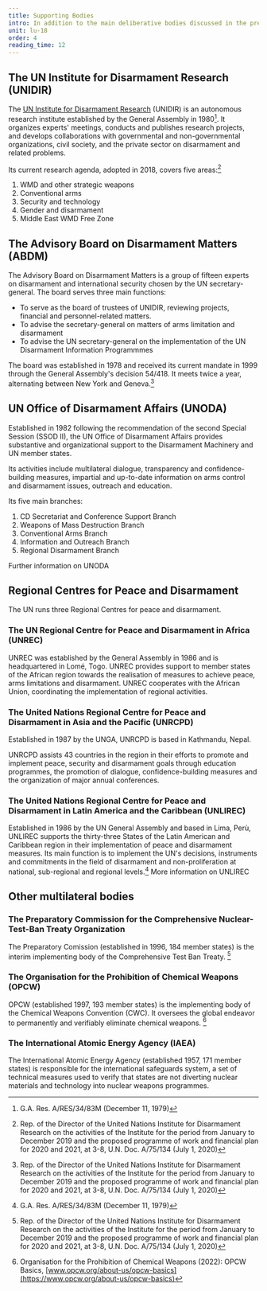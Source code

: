 ```yaml
---
title: Supporting Bodies
intro: In addition to the main deliberative bodies discussed in the previous section, the UN Disarmament Machinery contains a number of specialised and regional institutions.
unit: lu-18
order: 4
reading_time: 12
---
```


<Figure
  size="medium"
  src="machinery-supporting.svg"
  caption=""
  credit="EUNPDC"
  license="cc-by-nc-4"
  alt=""
></Figure>

## The UN Institute for Disarmament Research (UNIDIR)

The [UN Institute for Disarmament Research](https://www.unidir.org/) (UNIDIR) is an autonomous research institute established by the General Assembly in 1980[^2]. It organizes experts' meetings, conducts and publishes research projects, and develops collaborations with governmental and non-governmental organizations, civil society, and the private sector on disarmament and related problems.

Its current research agenda, adopted in 2018, covers five areas:[^3]

1. WMD and other strategic weapons
2. Conventional arms
3. Security and technology
4. Gender and disarmament
5. Middle East WMD Free Zone

## The Advisory Board on Disarmament Matters (ABDM)

<Figure
  src="advisory-committee.jpg"
  alt=""
  size="large"
  caption="The members of the Advisory Board on Disarmament. Geneva, January 2020."
  credit="Courtesy of the United Nations Office for Disarmament Affairs"
></Figure>

The Advisory Board on Disarmament Matters is a group of fifteen experts on disarmament and international security chosen by the UN secretary-general. The board serves three main functions:

- To serve as the board of trustees of UNIDIR, reviewing projects, financial and personnel-related matters.
- To advise the secretary-general on matters of arms limitation and disarmament
- To advise the UN secretary-general on the implementation of the UN Disarmament Information Programmmes

The board was established in 1978 and received its current mandate in 1999 through the General Assembly's decision 54/418. It meets twice a year, alternating between New York and Geneva.[^3]

## UN Office of Disarmament Affairs (UNODA)

Established in 1982 following the recommendation of the second Special Session (SSOD II), the UN Office of Disarmament Affairs provides substantive and organizational support to the Disarmament Machinery and UN member states.

Its activities include multilateral dialogue, transparency and confidence-building measures, impartial and up-to-date information on arms control and disarmament issues, outreach and education.

Its five main branches:

1. CD Secretariat and Conference Support Branch
2. Weapons of Mass Destruction Branch
3. Conventional Arms Branch
4. Information and Outreach Branch
5. Regional Disarmament Branch

Further information on UNODA

## Regional Centres for Peace and Disarmament

The UN runs three Regional Centres for peace and disarmament.

### The UN Regional Centre for Peace and Disarmament in Africa (UNREC)

UNREC was established by the General Assembly in 1986 and is headquartered in Lomé, Togo. UNREC provides support to member states of the African region towards the realisation of measures to achieve peace, arms limitations and disarmament. UNREC cooperates with the African Union, coordinating the implementation of regional activities.

### The United Nations Regional Centre for Peace and Disarmament in Asia and the Pacific (UNRCPD)

Established in 1987 by the UNGA, UNRCPD is based in Kathmandu, Nepal.

UNRCPD assists 43 countries in the region in their efforts to promote and implement peace, security and disarmament goals through education programmes, the promotion of dialogue, confidence-building measures and the organization of major annual conferences. 

### The United Nations Regional Centre for Peace and Disarmament in Latin America and the Caribbean (UNLIREC)

Established in 1986 by the UN General Assembly and based in Lima, Perù, UNLIREC supports the thirty-three States of the Latin American and Caribbean region in their implementation of peace and disarmament measures. Its main function is to implement the UN's decisions, instruments and commitments in the field of disarmament and non-proliferation at national, sub-regional and regional levels.[^2] More information on UNLIREC

## Other multilateral bodies

### The Preparatory Commission for the Comprehensive Nuclear-Test-Ban Treaty Organization

The Preparatory Comission (established in 1996, 184 member states) is the interim implementing body of the Comprehensive Test Ban Treaty. [^3]

### The Organisation for the Prohibition of Chemical Weapons (OPCW)

OPCW (established 1997, 193 member states) is the implementing body of the Chemical Weapons Convention (CWC). It oversees the global endeavor to permanently and verifiably eliminate chemical weapons. [^5]

### The International Atomic Energy Agency (IAEA)

The International Atomic Energy Agency (established 1957, 171 member states) is responsible for the international safeguards system, a set of technical measures used to verify that states are not diverting nuclear materials and technology into nuclear weapons programmes.

[^1]: https://www.un.org/disarmament/publications/more/securing-our-common-future/
[^2]: G.A. Res. A/RES/34/83M (December 11, 1979)
[^3]: Rep. of the Director of the United Nations Institute for Disarmament Research on the activities of the Institute for the period from January to December 2019 and the proposed programme of work and financial plan for 2020 and 2021, at 3-8, U.N. Doc. A/75/134 (July 1, 2020)
[^2]: https://unrec.org/default/index.php/en/about-unrec/who-we-are
[^3]: The Preparatory Commission for the Comprehensive Nuclear-Test-Ban Treaty Organization (2012): About us, [www.ctbto.org/specials/who-we-are/](https://www.ctbto.org/specials/who-we-are/)
[^4]: UN Office for Disarmament Affairs, Advisory Board on Disarmament Matters. [www.un.org/disarmament/institutions/advisoryboard](https://www.un.org/disarmament/institutions/advisoryboard/)
[^5]: Organisation for the Prohibition of Chemical Weapons (2022): OPCW Basics, [www.opcw.org/about-us/opcw-basics](https://www.opcw.org/about-us/opcw-basics)
